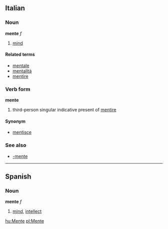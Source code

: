 ==Italian==
===Noun===
'''mente''' ''f''

# [[mind]]

====Related terms====
*[[mentale]]
*[[mentalità]]
*[[mentire]]

===Verb form===
'''mente'''
# third-person singular indicative present of [[mentire]]

====Synonym====
*[[mentisce]]

===See also===
*[[-mente]]

----

==Spanish==
===Noun===
'''mente''' ''f''

#[[mind]], [[intellect]]

[[hu:Mente]]
[[pl:Mente]]